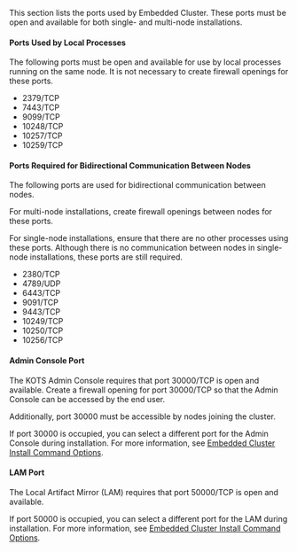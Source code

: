 This section lists the ports used by Embedded Cluster. These ports must be open and available for both single- and multi-node installations.

#### Ports Used by Local Processes

The following ports must be open and available for use by local processes running on the same node. It is not necessary to create firewall openings for these ports.

* 2379/TCP
* 7443/TCP
* 9099/TCP
* 10248/TCP
* 10257/TCP
* 10259/TCP

#### Ports Required for Bidirectional Communication Between Nodes

The following ports are used for bidirectional communication between nodes.

For multi-node installations, create firewall openings between nodes for these ports.

For single-node installations, ensure that there are no other processes using these ports. Although there is no communication between nodes in single-node installations, these ports are still required.

* 2380/TCP
* 4789/UDP
* 6443/TCP
* 9091/TCP
* 9443/TCP
* 10249/TCP
* 10250/TCP
* 10256/TCP

#### Admin Console Port

The KOTS Admin Console requires that port 30000/TCP is open and available. Create a firewall opening for port 30000/TCP so that the Admin Console can be accessed by the end user.

Additionally, port 30000 must be accessible by nodes joining the cluster.

If port 30000 is occupied, you can select a different port for the Admin Console during installation. For more information, see [Embedded Cluster Install Command Options](/reference/embedded-cluster-install).

#### LAM Port

The Local Artifact Mirror (LAM) requires that port 50000/TCP is open and available.

If port 50000 is occupied, you can select a different port for the LAM during installation. For more information, see [Embedded Cluster Install Command Options](/reference/embedded-cluster-install).
